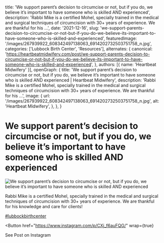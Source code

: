   title: 'We support parent’s decision to circumcise or not, but if you do, we believe it’s important to have someone who is skilled AND experienced',
  description: 'Rabbi Mike is a certified Mohel, specially trained in the medical and surgical techniques of circumcision with 30+ years of experience. We are thankful for his ...',
  date: '2021-12-16',
  slug: 'we-support-parents-decision-to-circumcise-or-not-but-if-you-do-we-believe-its-important-to-have-someone-who-is-skilled-and-experienced',
  featuredImage: '/images/267939922_608342497138063_6914202732503751758_n.jpg',
  categories: ['Lubbock Birth Center', 'Resources'],
  alternates: {
    canonical: 'https://heartbeatmidwifery.com/post/we-support-parents-decision-to-circumcise-or-not-but-if-you-do-we-believe-its-important-to-have-someone-who-is-skilled-and-experienced',
  },
  authors: [{ name: 'Heartbeat Midwifery' }],
  openGraph: {
    title: 'We support parent’s decision to circumcise or not, but if you do, we believe it’s important to have someone who is skilled AND experienced | Heartbeat Midwifery',
    description: 'Rabbi Mike is a certified Mohel, specially trained in the medical and surgical techniques of circumcision with 30+ years of experience. We are thankful for his ...',
    image: {
      url: '/images/267939922_608342497138063_6914202732503751758_n.jpg',
      alt: 'Heartbeat Midwifery',
    },
  },
}


# We support parent’s decision to circumcise or not, but if you do, we believe it’s important to have someone who is skilled AND experienced

<Image
  src="/images/267939922_608342497138063_6914202732503751758_n.jpg"
  size="large"
  wrap={true}
  alt="We support parent’s decision to circumcise or not, but if you do, we believe it’s important to have someone who is skilled AND experienced"
/>

Rabbi Mike is a certified Mohel, specially trained in the medical and surgical techniques of circumcision with 30+ years of experience. We are thankful for his knowledge and care for clients!

[#lubbockbirthcenter](https://www.instagram.com/explore/tags/lubbockbirthcenter/)

<Button
  href="https://www.instagram.com/p/CXj_f6auFQG/"
  wrap={true}
>
  See Post on Instagram
</Button>
